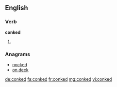 ==English==

===Verb===
'''conked'''

# {{past of|conk}}

===Anagrams===
* [[nocked#English|nocked]]
* [[on deck#English|on deck]]

[[de:conked]]
[[fa:conked]]
[[fr:conked]]
[[mg:conked]]
[[vi:conked]]